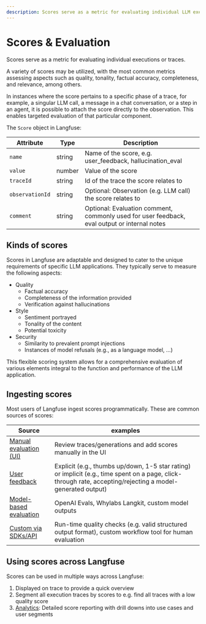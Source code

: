 ```yaml
---
description: Scores serve as a metric for evaluating individual LLM executions or traces. Commonly used to measure quality, tonality, factual accuracy, completeness, and relevance, among others.
---
```


# Scores & Evaluation

Scores serve as a metric for evaluating individual executions or traces.

A variety of scores may be utilized, with the most common metrics assessing aspects such as quality, tonality, factual accuracy, completeness, and relevance, among others.

In instances where the score pertains to a specific phase of a trace, for example, a singular LLM call, a message in a chat conversation, or a step in an agent, it is possible to attach the score directly to the observation. This enables targeted evaluation of that particular component.

The `Score` object in Langfuse:

| Attribute       | Type   | Description                                                                                  |
| --------------- | ------ | -------------------------------------------------------------------------------------------- |
| `name`          | string | Name of the score, e.g. user_feedback, hallucination_eval                                    |
| `value`         | number | Value of the score                                                                           |
| `traceId`       | string | Id of the trace the score relates to                                                         |
| `observationId` | string | Optional: Observation (e.g. LLM call) the score relates to                                   |
| `comment`       | string | Optional: Evaluation comment, commonly used for user feedback, eval output or internal notes |

## Kinds of scores

Scores in Langfuse are adaptable and designed to cater to the unique requirements of specific LLM applications. They typically serve to measure the following aspects:

- Quality
  - Factual accuracy
  - Completeness of the information provided
  - Verification against hallucinations
- Style
  - Sentiment portrayed
  - Tonality of the content
  - Potential toxicity
- Security
  - Similarity to prevalent prompt injections
  - Instances of model refusals (e.g., as a language model, ...)

This flexible scoring system allows for a comprehensive evaluation of various elements integral to the function and performance of the LLM application.

## Ingesting scores

Most users of Langfuse ingest scores programmatically. These are common sources of scores:

| Source                                          | examples                                                                                                                                                    |
| ----------------------------------------------- | ----------------------------------------------------------------------------------------------------------------------------------------------------------- |
| [Manual evaluation (UI)](/docs/scores/manually) | Review traces/generations and add scores manually in the UI                                                                                                 |
| [User feedback](/docs/scores/user-feedback)     | Explicit (e.g., thumbs up/down, 1-5 star rating) or implicit (e.g., time spent on a page, click-through rate, accepting/rejecting a model-generated output) |
| [Model-based evaluation](/docs/scores/eval)     | OpenAI Evals, Whylabs Langkit, custom model outputs                                                                                                         |
| [Custom via SDKs/API](/docs/scores/custom)      | Run-time quality checks (e.g. valid structured output format), custom workflow tool for human evaluation                                                    |

## Using scores across Langfuse

Scores can be used in multiple ways across Langfuse:

1. Displayed on trace to provide a quick overview
2. Segment all execution traces by scores to e.g. find all traces with a low quality score
3. [Analytics](/docs/analytics): Detailed score reporting with drill downs into use cases and user segments
